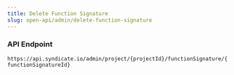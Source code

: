 ```yaml
---
title: Delete Function Signature
slug: open-api/admin/delete-function-signature
---
```



### API Endpoint

`https://api.syndicate.io/admin/project/{projectId}/functionSignature/{functionSignatureId}`

